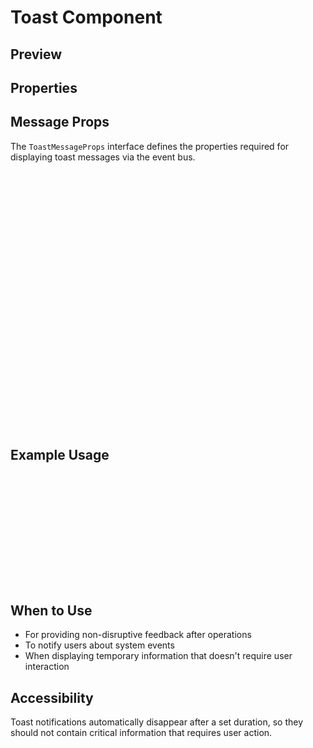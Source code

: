 
# Toast Component

<Meta of={ToastStories} />

## Preview

<Canvas of={ToastStories.Default} />

## Properties

<Controls />

## Message Props

The `ToastMessageProps` interface defines the properties required for displaying toast messages via the event bus.

```typescript
interface ToastMessageProps {
  /**
   * Visual style of the toast component
   * @default "solid"
   */
  variant?: "solid" | "outline";

  /**
   * Color scheme of the toast
   * @default "primary"
   */
  color?: "primary" | "secondary" | "success" | "info" | "warning" | "danger" | "dark";

  /**
   * Title text displayed at the top of the toast
   */
  title?: string;

  /**
   * Main message content of the toast
   */
  message?: string;

  /**
   * Duration in milliseconds before the toast automatically dismisses
   */
  life?: number;
}
```

## Example Usage

```typescript
import { useToast } from "@tsd/component-library";

// Get the toast helper functions
const { add } = useToast();

// Display a toast message
add({
  title: "Hello, World!",
  message: "This is a toast message",
  color: "primary",
  life: 3000,
});
```

## When to Use

- For providing non-disruptive feedback after operations
- To notify users about system events
- When displaying temporary information that doesn't require user interaction

## Accessibility

Toast notifications automatically disappear after a set duration, so they should not contain critical information that requires user action.
